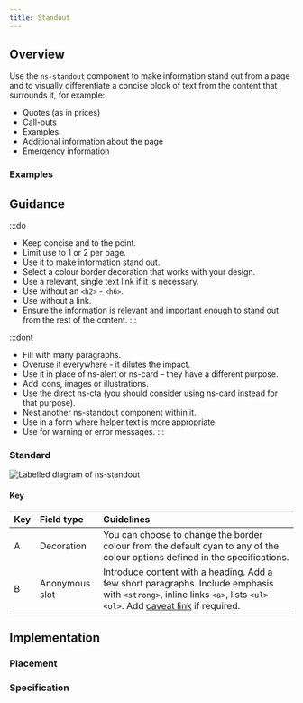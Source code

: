 ```yaml
---
title: Standout
---
```




## Overview

<CompDetails name={componentName} />

Use the `ns-standout` component to make information stand out from a page and to visually differentiate a concise block of text from the content that surrounds it, for example:

- Quotes (as in prices)
- Call-outs
- Examples
- Additional information about the page
- Emergency information

### Examples

<ExampleViewer type="standard" />

## Guidance

:::do
- Keep concise and to the point.
- Limit use to 1 or 2 per page.
- Use it to make information stand out.
- Select a colour border decoration that works with your design.
- Use a relevant, single text link if it is necessary.
- Use without an `<h2>` - `<h6>`.
- Use without a link.
- Ensure the information is relevant and important enough to stand out from the rest of the content.
:::

:::dont
- Fill with many paragraphs.
- Overuse it everywhere - it dilutes the impact.
- Use it in place of ns-alert or ns-card – they have a different purpose.
- Add icons, images or illustrations.
- Use the direct ns-cta (you should consider using ns-card instead for that purpose).
- Nest another ns-standout component within it.
- Use in a form where helper text is more appropriate.
- Use for warning or error messages.
:::

### Standard

![Labelled diagram of ns-standout](@assets/components/ns-standout/guidance.webp)

#### Key

| Key | Field type | Guidelines |
| :--- | :--- | :--- |
| <span class="marker">A</span> | Decoration | You can choose to change the border colour from the default cyan to any of the colour options defined in the specifications. |
| <span class="marker">B</span> | Anonymous slot | Introduce content with a heading. Add a few short paragraphs. Include emphasis with `<strong>`, inline links `<a>`, lists `<ul>` `<ol>`. Add [caveat link](/components/ns-caveat) if required. |

## Implementation

### Placement

<Placement name={componentName} />

### Specification

<Specification name={componentName} />

